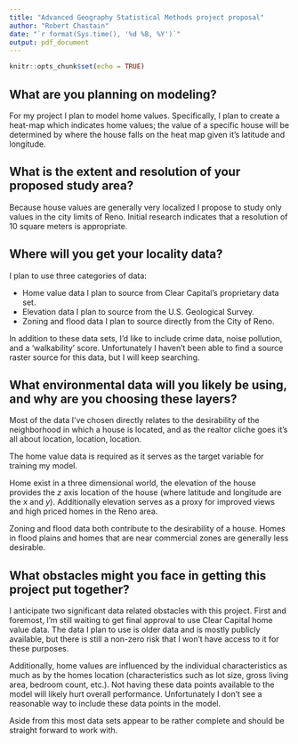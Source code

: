 ```yaml
---
title: "Advanced Geography Statistical Methods project proposal"
author: "Robert Chastain"
date: "`r format(Sys.time(), '%d %B, %Y')`"
output: pdf_document
---
```


```r
knitr::opts_chunk$set(echo = TRUE)
```

## What are you planning on modeling?

For my project I plan to model home values. Specifically, I plan to create a heat-map which indicates home values; the value of a specific house will be determined by where the house falls on the heat map given it's latitude and longitude.

## What is the extent and resolution of your proposed study area?

Because house values are generally very localized I propose to study only values in the city limits of Reno. Initial research indicates that a resolution of 10 square meters is appropriate. 

## Where will you get your locality data?

I plan to use three categories of data:

  * Home value data I plan to source from Clear Capital's proprietary data set.
  * Elevation data I plan to source from the U.S. Geological Survey.
  * Zoning and flood data I plan to source directly from the City of Reno.

In addition to these data sets, I'd like to include crime data, noise pollution, and a 'walkability' score. Unfortunately I haven't been able to find a source raster source for this data, but I will keep searching.

## What environmental data will you likely be using, and why are you choosing these layers?

Most of the data I've chosen directly relates to the desirability of the neighborhood in which a house is located, and as the realtor cliche goes it's all about location, location, location. 

The home value data is required as it serves as the target variable for training my model.

Home exist in a three dimensional world, the elevation of the house provides the $z$ axis location of the house (where latitude and longitude are the $x$ and $y$). Additionally elevation serves as a proxy for improved views and high priced homes in the Reno area.

Zoning and flood data both contribute to the desirability of a house. Homes in flood plains and homes that are near commercial zones are generally less desirable.

## What obstacles might you face in getting this project put together?

I anticipate two significant data related obstacles with this project. First and foremost, I'm still waiting to get final approval to use Clear Capital home value data. The data I plan to use is older data and is mostly publicly available, but there is still a non-zero risk that I won't have access to it for these purposes.

Additionally, home values are influenced by the individual characteristics as much as by the homes location (characteristics such as lot size, gross living area, bedroom count, etc.). Not having these data points available to the model will likely hurt overall performance. Unfortunately I don't see a reasonable way to include these data points in the model.

Aside from this most data sets appear to be rather complete and should be straight forward to work with.








